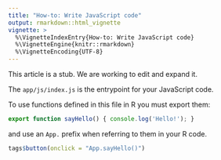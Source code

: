 ---
title: "How-to: Write JavaScript code"
output: rmarkdown::html_vignette
vignette: >
  %\VignetteIndexEntry{How-to: Write JavaScript code}
  %\VignetteEngine{knitr::rmarkdown}
  %\VignetteEncoding{UTF-8}
---

<p class="alert alert-warning">
  This article is a stub. We are working to edit and expand it.
</p>

The `app/js/index.js` is the entrypoint for your JavaScript code.

To use functions defined in this file in R you must export them:
```js
export function sayHello() { console.log('Hello!'); }
```

and use an `App.` prefix when referring to them in your R code.
```r
tags$button(onclick = "App.sayHello()")
```
